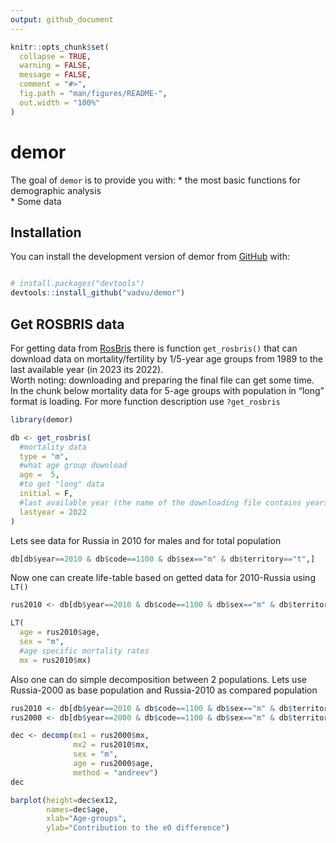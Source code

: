 ```yaml
---
output: github_document
---
```


<!-- README.md is generated from README.Rmd. Please edit that file -->

```r
knitr::opts_chunk$set(
  collapse = TRUE,
  warning = FALSE, 
  message = FALSE,
  comment = "#>",
  fig.path = "man/figures/README-",
  out.width = "100%"
)
```

# demor

<!-- badges: start -->
<!-- badges: end -->

The goal of `demor` is to provide you with:
* the most basic functions for demographic analysis    
* Some data

## Installation

You can install the development version of demor from [GitHub](https://github.com/) with:

``` r

# install.packages("devtools")
devtools::install_github("vadvu/demor")

```

## Get ROSBRIS data

For getting data from [RosBris](http://demogr.nes.ru/index.php/ru/demogr_indicat/data) there is function `get_rosbris()` that can download 
data on mortality/fertility by 1/5-year age groups from 1989 to the last available year (in 2023 its 2022).    
Worth noting: downloading and preparing the final file can get some time.    
In the chunk below mortality data for 5-age groups with population in "long" format is loading. For more function description use `?get_rosbris` 

```r
library(demor)

db <- get_rosbris(
  #mortality data
  type = "m",
  #what age group download
  age =  5,
  #to get "long" data
  initial = F,
  #last available year (the name of the downloading file contains years, so for the downloading the last year is required)
  lastyear = 2022
)
```

Lets see data for Russia in 2010 for males and for total population

```r
db[db$year==2010 & db$code==1100 & db$sex=="m" & db$territory=="t",]
```

Now one can create life-table based on getted data for 2010-Russia using `LT()`

```r
rus2010 <- db[db$year==2010 & db$code==1100 & db$sex=="m" & db$territory=="t",]

LT(
  age = rus2010$age, 
  sex = "m", 
  #age specific mortality rates
  mx = rus2010$mx)
```

Also one can do simple decomposition between 2 populations. Lets use Russia-2000 as base population and Russia-2010 as compared population

```r
rus2010 <- db[db$year==2010 & db$code==1100 & db$sex=="m" & db$territory=="t",]
rus2000 <- db[db$year==2000 & db$code==1100 & db$sex=="m" & db$territory=="t",]

dec <- decomp(mx1 = rus2000$mx, 
              mx2 = rus2010$mx, 
              sex = "m", 
              age = rus2000$age, 
              method = "andreev")
dec
```


```r
barplot(height=dec$ex12, 
        names=dec$age,
        xlab="Age-groups", 
        ylab="Сontribution to the e0 difference")
```






